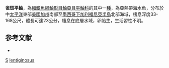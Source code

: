{{Speciesbox
| taxon = Sebastes lentiginosus
| status = NE
| status_system = IUCN3.1
| binomial_authority =  [[Chen|Chen]], 1971
| synonyms = 
}}

'''雀斑平鮋'''，為[[輻鰭魚綱|輻鰭魚綱]][[鮋形目|鮋形目]][[鮋亞目|鮋亞目]][[平鮋科|平鮋科]]的其中一[[種|種]]，為亞熱帶海水魚，分布於中[[太平洋|太平洋]]東部[[美國|美國]][[加州|加州]]南部至[[墨西哥|墨西哥]][[下加利福尼亞半島|下加利福尼亞半島]]北部海域，棲息深度33-168公尺，體長可達23公分，棲息在底層水域，卵胎生，生活習性不明。

==参考文献==
*{{FishBase_species|genus=Sebastes|species=lentiginosus|year=2014|month=6}}
{{taxonbar}}
[[Category:1971年描述的鱼类|S]]
[[Category:平鮋屬|lentiginosus]]